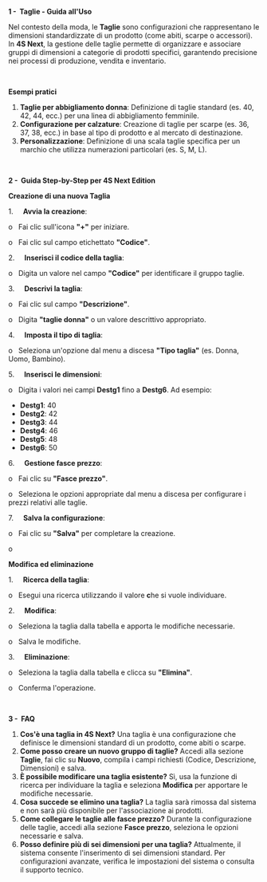 **1 -  Taglie - Guida all'Uso**

Nel contesto della moda, le **Taglie** sono configurazioni che rappresentano le dimensioni standardizzate di un prodotto (come abiti, scarpe o accessori). In **4S Next**, la gestione delle taglie permette di organizzare e associare gruppi di dimensioni a categorie di prodotti specifici, garantendo precisione nei processi di produzione, vendita e inventario.

 

**Esempi pratici**

1. **Taglie per abbigliamento donna**: Definizione di taglie standard (es. 40, 42, 44, ecc.) per una linea di abbigliamento femminile.
2. **Configurazione per calzature**: Creazione di taglie per scarpe (es. 36, 37, 38, ecc.) in base al tipo di prodotto e al mercato di destinazione.
3. **Personalizzazione**: Definizione di una scala taglie specifica per un marchio che utilizza numerazioni particolari (es. S, M, L).

 

**2 -  Guida Step-by-Step per 4S Next Edition**

**Creazione di una nuova Taglia**

1.     **Avvia la creazione**:

o   Fai clic sull'icona **"+"** per iniziare.

o   Fai clic sul campo etichettato **"Codice"**.

2.     **Inserisci il codice della taglia**:

o   Digita un valore nel campo **"Codice"** per identificare il gruppo taglie.

3.     **Descrivi la taglia**:

o   Fai clic sul campo **"Descrizione"**.

o   Digita **"taglie donna"** o un valore descrittivo appropriato.

4.     **Imposta il tipo di taglia**:

o   Seleziona un'opzione dal menu a discesa **"Tipo taglia"** (es. Donna, Uomo, Bambino).

5.     **Inserisci le dimensioni**:

o   Digita i valori nei campi **Destg1** fino a **Destg6**. Ad esempio:

* **Destg1**: 40&#x20;
* **Destg2**: 42
* **Destg3**: 44
* **Destg4**: 46
* **Destg5**: 48
* **Destg6**: 50

6.     **Gestione fasce prezzo**:

o   Fai clic su **"Fasce prezzo"**.

o   Seleziona le opzioni appropriate dal menu a discesa per configurare i prezzi relativi alle taglie.

7.     **Salva la configurazione**:

o   Fai clic su **"Salva"** per completare la creazione.

o   

**Modifica ed eliminazione**

1.     **Ricerca della taglia**:

o   Esegui una ricerca utilizzando il valore **c**he si vuole individuare.

2.     **Modifica**:

o   Seleziona la taglia dalla tabella e apporta le modifiche necessarie.

o   Salva le modifiche.

3.     **Eliminazione**:

o   Seleziona la taglia dalla tabella e clicca su **"Elimina"**.

o   Conferma l'operazione.

 

**3 -  FAQ**

1. **Cos'è una taglia in 4S Next?** Una taglia è una configurazione che definisce le dimensioni standard di un prodotto, come abiti o scarpe.
2. **Come posso creare un nuovo gruppo di taglie?** Accedi alla sezione **Taglie**, fai clic su **Nuovo**, compila i campi richiesti (Codice, Descrizione, Dimensioni) e salva.
3. **È possibile modificare una taglia esistente?** Sì, usa la funzione di ricerca per individuare la taglia e seleziona **Modifica** per apportare le modifiche necessarie.
4. **Cosa succede se elimino una taglia?** La taglia sarà rimossa dal sistema e non sarà più disponibile per l'associazione ai prodotti.
5. **Come collegare le taglie alle fasce prezzo?** Durante la configurazione delle taglie, accedi alla sezione **Fasce prezzo**, seleziona le opzioni necessarie e salva.
6. **Posso definire più di sei dimensioni per una taglia?** Attualmente, il sistema consente l'inserimento di sei dimensioni standard. Per configurazioni avanzate, verifica le impostazioni del sistema o consulta il supporto tecnico.